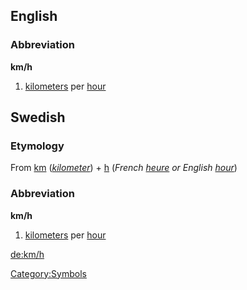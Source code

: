==English==
===Abbreviation===
'''km/h'''
#[[kilometers]] per [[hour]]

==Swedish==
===Etymology===
From [[km]] (''[[kilometer]]'') + [[h]] (''French [[heure]] or English [[hour]]'')

===Abbreviation===
'''km/h'''
#[[kilometers]] per [[hour]]

[[Category:Symbols]]

[[de:km/h]]